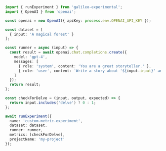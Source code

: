 ```typescript TypeScript
import { runExperiment } from 'galileo-experimental';
import { OpenAI } from 'openai';

const openai = new OpenAI({ apiKey: process.env.OPENAI_API_KEY });

const dataset = [
  { input: 'A magical forest' }
];

const runner = async (input) => {
  const result = await openai.chat.completions.create({
    model: 'gpt-4',
    messages: [
      { role: 'system', content: 'You are a great storyteller.' },
      { role: 'user', content: `Write a story about '${input.input}' and make it sound like a human wrote it.` }
    ]
  });
  return result;
};

const checkForDelve = (input, output, expected) => {
  return input.includes('delve') ? 0 : 1;
};

await runExperiment({
  name: 'custom-metric-experiment',
  dataset: dataset,
  runner: runner,
  metrics: [checkForDelve],
  projectName: 'my-project'
}); 
```